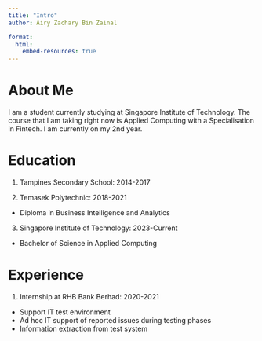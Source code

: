 ```yaml
---
title: "Intro"
author: Airy Zachary Bin Zainal

format: 
  html:
    embed-resources: true
---
```


# About Me
I am a student currently studying at Singapore Institute of Technology. The course that I am taking right now is Applied Computing with a Specialisation in Fintech. I am currently on my 2nd year.

# Education
1. Tampines Secondary School: 2014-2017

2. Temasek Polytechnic: 2018-2021
- Diploma in Business Intelligence and Analytics 

3. Singapore Institute of Technology: 2023-Current
- Bachelor of Science in Applied Computing


# Experience
1. Internship at RHB Bank Berhad: 2020-2021
- Support IT test environment
- Ad hoc IT support of reported issues during testing phases
- Information extraction from test system
